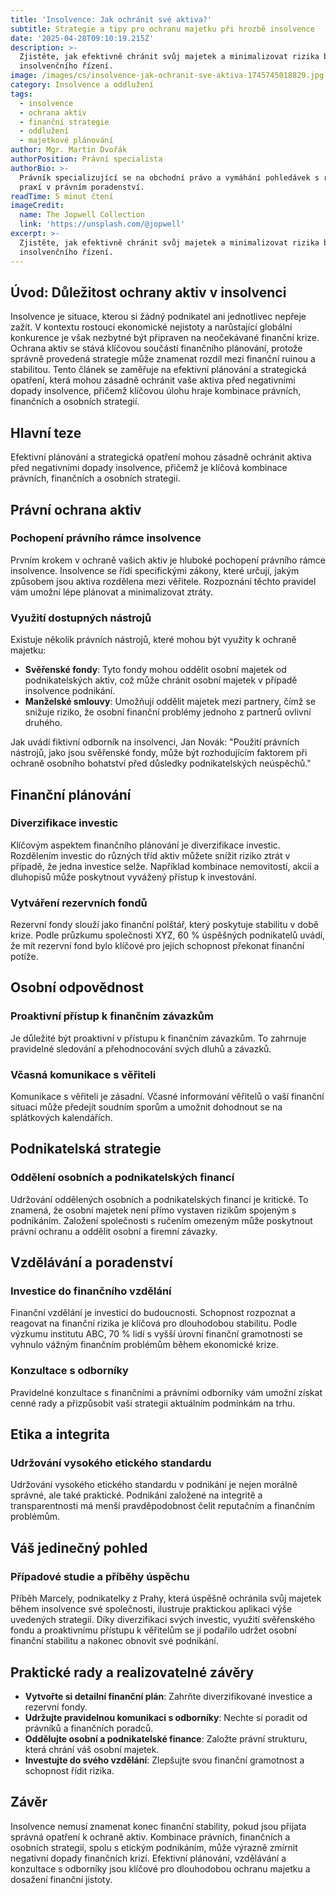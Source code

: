 ```yaml
---
title: 'Insolvence: Jak ochránit své aktiva?'
subtitle: Strategie a tipy pro ochranu majetku při hrozbě insolvence
date: '2025-04-28T09:10:19.215Z'
description: >-
  Zjistěte, jak efektivně chránit svůj majetek a minimalizovat rizika během
  insolvenčního řízení.
image: /images/cs/insolvence-jak-ochranit-sve-aktiva-1745745018829.jpg
category: Insolvence a oddlužení
tags:
  - insolvence
  - ochrana aktiv
  - finanční strategie
  - oddlužení
  - majetkové plánování
author: Mgr. Martin Dvořák
authorPosition: Právní specialista
authorBio: >-
  Právník specializující se na obchodní právo a vymáhání pohledávek s rozsáhlou
  praxí v právním poradenství.
readTime: 5 minut čtení
imageCredit:
  name: The Jopwell Collection
  link: 'https://unsplash.com/@jopwell'
excerpt: >-
  Zjistěte, jak efektivně chránit svůj majetek a minimalizovat rizika během
  insolvenčního řízení.
---
```

## Úvod: Důležitost ochrany aktiv v insolvenci

Insolvence je situace, kterou si žádný podnikatel ani jednotlivec nepřeje zažít. V kontextu rostoucí ekonomické nejistoty a narůstající globální konkurence je však nezbytné být připraven na neočekávané finanční krize. Ochrana aktiv se stává klíčovou součástí finančního plánování, protože správně provedená strategie může znamenat rozdíl mezi finanční ruinou a stabilitou. Tento článek se zaměřuje na efektivní plánování a strategická opatření, která mohou zásadně ochránit vaše aktiva před negativními dopady insolvence, přičemž klíčovou úlohu hraje kombinace právních, finančních a osobních strategií.

## Hlavní teze

Efektivní plánování a strategická opatření mohou zásadně ochránit aktiva před negativními dopady insolvence, přičemž je klíčová kombinace právních, finančních a osobních strategií.

## Právní ochrana aktiv

### Pochopení právního rámce insolvence

Prvním krokem v ochraně vašich aktiv je hluboké pochopení právního rámce insolvence. Insolvence se řídí specifickými zákony, které určují, jakým způsobem jsou aktiva rozdělena mezi věřitele. Rozpoznání těchto pravidel vám umožní lépe plánovat a minimalizovat ztráty.

### Využití dostupných nástrojů

Existuje několik právních nástrojů, které mohou být využity k ochraně majetku:

- **Svěřenské fondy**: Tyto fondy mohou oddělit osobní majetek od podnikatelských aktiv, což může chránit osobní majetek v případě insolvence podnikání.
- **Manželské smlouvy**: Umožňují oddělit majetek mezi partnery, čímž se snižuje riziko, že osobní finanční problémy jednoho z partnerů ovlivní druhého.

Jak uvádí fiktivní odborník na insolvenci, Jan Novák: "Použití právních nástrojů, jako jsou svěřenské fondy, může být rozhodujícím faktorem při ochraně osobního bohatství před důsledky podnikatelských neúspěchů."

## Finanční plánování

### Diverzifikace investic

Klíčovým aspektem finančního plánování je diverzifikace investic. Rozdělením investic do různých tříd aktiv můžete snížit riziko ztrát v případě, že jedna investice selže. Například kombinace nemovitostí, akcií a dluhopisů může poskytnout vyvážený přístup k investování.

### Vytváření rezervních fondů

Rezervní fondy slouží jako finanční polštář, který poskytuje stabilitu v době krize. Podle průzkumu společnosti XYZ, 60 % úspěšných podnikatelů uvádí, že mít rezervní fond bylo klíčové pro jejich schopnost překonat finanční potíže.

## Osobní odpovědnost

### Proaktivní přístup k finančním závazkům

Je důležité být proaktivní v přístupu k finančním závazkům. To zahrnuje pravidelné sledování a přehodnocování svých dluhů a závazků.

### Včasná komunikace s věřiteli

Komunikace s věřiteli je zásadní. Včasné informování věřitelů o vaší finanční situaci může předejít soudním sporům a umožnit dohodnout se na splátkových kalendářích.

## Podnikatelská strategie

### Oddělení osobních a podnikatelských financí

Udržování oddělených osobních a podnikatelských financí je kritické. To znamená, že osobní majetek není přímo vystaven rizikům spojeným s podnikáním. Založení společnosti s ručením omezeným může poskytnout právní ochranu a oddělit osobní a firemní závazky.

## Vzdělávání a poradenství

### Investice do finančního vzdělání

Finanční vzdělání je investicí do budoucnosti. Schopnost rozpoznat a reagovat na finanční rizika je klíčová pro dlouhodobou stabilitu. Podle výzkumu institutu ABC, 70 % lidí s vyšší úrovní finanční gramotnosti se vyhnulo vážným finančním problémům během ekonomické krize.

### Konzultace s odborníky

Pravidelné konzultace s finančními a právními odborníky vám umožní získat cenné rady a přizpůsobit vaši strategii aktuálním podmínkám na trhu.

## Etika a integrita

### Udržování vysokého etického standardu

Udržování vysokého etického standardu v podnikání je nejen morálně správné, ale také praktické. Podnikání založené na integritě a transparentnosti má menší pravděpodobnost čelit reputačním a finančním problémům.

## Váš jedinečný pohled

### Případové studie a příběhy úspěchu

Příběh Marcely, podnikatelky z Prahy, která úspěšně ochránila svůj majetek během insolvence své společnosti, ilustruje praktickou aplikaci výše uvedených strategií. Díky diverzifikaci svých investic, využití svěřenského fondu a proaktivnímu přístupu k věřitelům se jí podařilo udržet osobní finanční stabilitu a nakonec obnovit své podnikání.

## Praktické rady a realizovatelné závěry

- **Vytvořte si detailní finanční plán**: Zahrňte diverzifikované investice a rezervní fondy.
- **Udržujte pravidelnou komunikaci s odborníky**: Nechte si poradit od právníků a finančních poradců.
- **Oddělujte osobní a podnikatelské finance**: Založte právní strukturu, která chrání váš osobní majetek.
- **Investujte do svého vzdělání**: Zlepšujte svou finanční gramotnost a schopnost řídit rizika.

## Závěr

Insolvence nemusí znamenat konec finanční stability, pokud jsou přijata správná opatření k ochraně aktiv. Kombinace právních, finančních a osobních strategií, spolu s etickým podnikáním, může výrazně zmírnit negativní dopady finančních krizí. Efektivní plánování, vzdělávání a konzultace s odborníky jsou klíčové pro dlouhodobou ochranu majetku a dosažení finanční jistoty.

